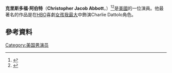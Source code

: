 {{Infobox person
| name         = Christopher Abbott
| image        = Christopher Abbott 2015 (2).jpg
| image_size   = 
| caption      = 
| birth_name   = Christopher Jacob Abbott
| birth_date   = {{birth year and age|1986|2}}
| birth_place  = 美國[[格林尼治_(康乃狄克州)|格林尼治 (康乃狄克州)]]
| education   = [[HB_Studio|HB Studio]]
| occupation   = 演員
| years_active = 2008–現在
| residence    = 美國[[紐約州|紐約州]][[紐約市|紐約市]] 
}}
'''克里斯多福·阿伯特'''（'''Christopher Jacob Abbott'''，{{bd|1986年|2月}}）<ref>{{cite web|url=http://www.ioncinema.com/interviews/2015-sundance-trading-card-series-christopher-abbott-james-white|title=2015 Sundance Trading Card Series: #34. Christopher Abbott (James White)|work=ioncinema.com|last=Lavallee|first=Eric|date=February 7, 2015|accessdate=November 7, 2015|archive-date=2017-07-21|archive-url=https://web.archive.org/web/20170721092144/http://www.ioncinema.com/interviews/2015-sundance-trading-card-series-christopher-abbott-james-white|dead-url=no}}</ref><ref>{{Cite web |url=http://www.vogue.com/culture/article/christopher-abbott-talks-about-girls-and-his-new-movie-hello-i-must-be-going/ |title=Bernard, Katherine. "Straight from the Set: Christopher Abbott talks Girls and a New Role" (''Vogue'', September 12, 2012) |accessdate=2016年5月7日 |archive-date=2013年1月14日 |archive-url=https://web.archive.org/web/20130114205615/http://www.vogue.com/culture/article/christopher-abbott-talks-about-girls-and-his-new-movie-hello-i-must-be-going/ |dead-url=no }}</ref>是[[美國|美國]]的一位演員。他最著名的作品是在[[HBO|HBO]]喜劇[[女孩我最大|女孩我最大]]中飾演Charlie Dattolo角色。
==參考資料==
{{reflist}}
[[Category:美国男演员|Category:美国男演员]]
